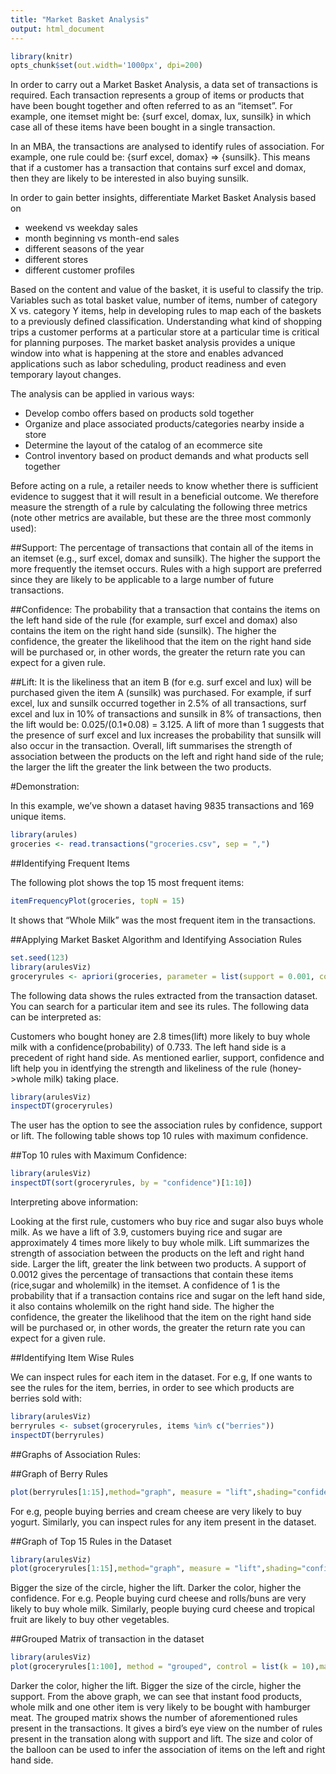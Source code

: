 ---
title: "Market Basket Analysis"
output: html_document
---

```{r setup,include=FALSE}
library(knitr)
opts_chunk$set(out.width='1000px', dpi=200)
```

In order to carry out a Market Basket Analysis, a data set of transactions is required.  Each transaction represents a group of items or products that have been bought together and often referred to as an "itemset". For example, one itemset might be: {surf excel, domax, lux, sunsilk} in which case all of these items have been bought in a single transaction.

In an MBA, the transactions are analysed to identify rules of association. For example, one rule could be: {surf excel, domax} => {sunsilk}. This means that if a customer has a transaction that contains surf excel and domax, then they are likely to be interested in also buying sunsilk.


In order to gain better insights, differentiate Market Basket Analysis based on

* weekend vs weekday sales 
* month beginning vs month-end sales
* different seasons of the year
* different stores
* different customer profiles

Based on the content and value of the basket, it is useful to classify the trip. Variables such as total basket value, number of items, number of category X vs. category Y items, help in developing rules to map each of the baskets to a previously defined classification. Understanding what kind of shopping trips a customer performs at a particular store at a particular time is critical for planning purposes. The market basket analysis provides a unique window into what is happening at the store and enables advanced applications such as labor scheduling, product readiness and even temporary layout changes.

The analysis can be applied in various ways:

* Develop combo offers based on products sold together
* Organize and place associated products/categories nearby inside a store
* Determine the layout of the catalog of an ecommerce site
* Control inventory based on product demands and what products sell together


Before acting on a rule, a retailer needs to know whether there is sufficient evidence to suggest that it will result in a beneficial outcome. We therefore measure the strength of a rule by calculating the following three metrics (note other metrics are available, but these are the three 
most commonly used):

##Support: 
The percentage of transactions that contain all of the items in an itemset (e.g., surf excel, domax and sunsilk). The higher the support the more frequently the itemset occurs. Rules with a high support are preferred since they are likely to be applicable to a large number of future transactions.

##Confidence: 
The probability that a transaction that contains the items on the left hand side of the rule (for example, surf excel and domax) also contains the item on the right hand side (sunsilk). The higher the confidence, the greater the likelihood that the item on the right hand side will be purchased or, in other words, the greater the return rate you can expect for a given rule.

##Lift:
It is the likeliness that an item B (for e.g. surf excel and lux) will be purchased given the item A (sunsilk) was purchased. For example, if surf excel, lux and sunsilk occurred together in 2.5% of all transactions, surf excel and lux in 10% of transactions and sunsilk in 8% of transactions, then the lift would be: 0.025/(0.1*0.08) = 3.125. A lift of more than 1 suggests that the presence of surf excel and lux increases the probability that sunsilk will also occur in the transaction. Overall, lift summarises the strength of association between the products on the left and right hand side of the rule; the larger the lift the greater the link between the two products.

#Demonstration:

In this example, we've shown a dataset having 9835 transactions and 169 unique items. 


```{r,echo=FALSE,message=FALSE,warning=FALSE}
library(arules)
groceries <- read.transactions("groceries.csv", sep = ",")
```



##Identifying Frequent Items 

The following plot shows the top 15 most frequent items:

```{r,echo=FALSE,message=FALSE,warning=FALSE}
itemFrequencyPlot(groceries, topN = 15)
```

It shows that "Whole Milk" was the most frequent item in the transactions.



##Applying Market Basket Algorithm and Identifying Association Rules

```{r,echo=FALSE,message=FALSE,warning=FALSE,results=FALSE,comment=NA,results='hide'}
set.seed(123)
library(arulesViz)
groceryrules <- apriori(groceries, parameter = list(support = 0.001, confidence = 0.5, minlen = 2)) # best would be maximum of support, confidence and lift
```

The following data shows the rules extracted from the transaction dataset. You can search for a particular item and see its rules. The following data can be interpreted as:

Customers who bought honey are 2.8 times(lift) more likely to buy whole milk with a confidence(probability) of 0.733. The left hand side is a precedent of right hand side. As mentioned earlier, support, confidence and lift help you in identfying the strength and likeliness of the rule (honey->whole milk) taking place.


```{r,echo=FALSE,message=FALSE,warning=FALSE,results=FALSE,comment=NA}
library(arulesViz)
inspectDT(groceryrules)
```



The user has the option to see the association rules by confidence, support or lift. The following table shows top 10 rules with maximum confidence. 

##Top 10 rules with Maximum Confidence:

```{r,echo=FALSE,message=FALSE,warning=FALSE,cache.comments=FALSE}
library(arulesViz)
inspectDT(sort(groceryrules, by = "confidence")[1:10])
```


Interpreting above information: 

Looking at the first rule, customers who buy rice and sugar also buys whole milk. As we have a lift of 3.9, customers buying rice and sugar are approximately 4 times more likely to buy whole milk. Lift summarizes the strength of association between the products on the left and right hand side. Larger the lift, greater the link between two products. 
A support of 0.0012 gives the percentage of transactions that contain these items (rice,sugar and wholemilk) in the itemset.
A confidence of 1 is the probability that if a transaction contains rice and sugar on the left hand side, it also contains wholemilk on the right hand side. The higher the confidence, the greater the likelihood that the item on the right hand side will be purchased or, in other words, the greater the return rate you can expect for a given rule.


##Identifying Item Wise Rules

We can inspect rules for each item in the dataset. For e.g, If one wants to see the rules for the item, berries, in order to see which products are berries sold with:

```{r,echo=FALSE,message=FALSE,warning=FALSE,cache.comments=FALSE}
library(arulesViz)
berryrules <- subset(groceryrules, items %in% c("berries"))
inspectDT(berryrules)
```

##Graphs of Association Rules:


##Graph of Berry Rules

```{r,echo=FALSE,message=FALSE,warning=FALSE,fig.width=5}
plot(berryrules[1:15],method="graph", measure = "lift",shading="confidence",main="Graph of Association Rules")
```

For e.g, people buying berries and cream cheese are very likely to buy yogurt. Similarly, you can inspect rules for any item present in the dataset. 




##Graph of Top 15 Rules in the Dataset

```{r,echo=FALSE,message=FALSE,warning=FALSE,cache.comments=FALSE,fig.width=5}
library(arulesViz)
plot(groceryrules[1:15],method="graph", measure = "lift",shading="confidence",main="Graph of Association Rules")
```

Bigger the size of the circle, higher the lift. Darker the color, higher the confidence. For e.g. People buying curd cheese and rolls/buns are very likely to buy whole milk. Similarly, people buying curd cheese and tropical fruit are likely to buy other vegetables. 


##Grouped Matrix of transaction in the dataset

```{r,echo=FALSE,message=FALSE,warning=FALSE,cache.comments=FALSE}
library(arulesViz)
plot(groceryrules[1:100], method = "grouped", control = list(k = 10),main="Grouped Matrix")
```

Darker the color, higher the lift. Bigger the size of the circle, higher the support. From the above graph, we can see that instant food products, whole milk and one other item is very likely to be bought with hamburger meat. The grouped matrix shows the number of aforementioned rules present in the transactions. It gives a bird's eye view on the number of rules present in the transation along with support and lift. The size and color of the balloon can be used to infer the association of items on the left and right hand side.